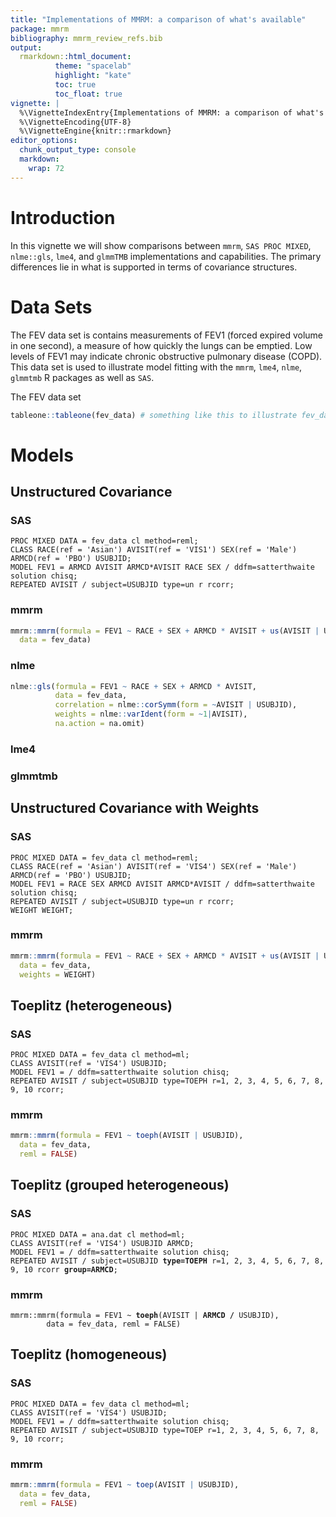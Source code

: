 ```yaml
---
title: "Implementations of MMRM: a comparison of what's available"
package: mmrm
bibliography: mmrm_review_refs.bib
output:
  rmarkdown::html_document:
          theme: "spacelab"
          highlight: "kate"
          toc: true
          toc_float: true
vignette: |
  %\VignetteIndexEntry{Implementations of MMRM: a comparison of what's available}
  %\VignetteEncoding{UTF-8}
  %\VignetteEngine{knitr::rmarkdown}
editor_options:
  chunk_output_type: console
  markdown:
    wrap: 72
---
```


# Introduction

In this vignette we will show comparisons between `mmrm`, `SAS PROC MIXED`, `nlme::gls`, `lme4`, and `glmmTMB` implementations and capabilities. The primary differences lie in what is supported in terms of covariance structures.

# Data Sets

The FEV data set is contains measurements of FEV1 (forced expired volume in one second), a measure of how quickly the lungs can be emptied. Low levels of FEV1 may indicate chronic obstructive pulmonary disease (COPD). This data set is used to illustrate model fitting with the `mmrm`, `lme4`, `nlme`, `glmmtmb` R packages as well as `SAS`.

The FEV data set

```r
tableone::tableone(fev_data) # something like this to illustrate fev_data
```

# Models

## Unstructured Covariance

### SAS
```sas
PROC MIXED DATA = fev_data cl method=reml;
CLASS RACE(ref = 'Asian') AVISIT(ref = 'VIS1') SEX(ref = 'Male') ARMCD(ref = 'PBO') USUBJID;
MODEL FEV1 = ARMCD AVISIT ARMCD*AVISIT RACE SEX / ddfm=satterthwaite solution chisq;
REPEATED AVISIT / subject=USUBJID type=un r rcorr;
```
### mmrm
```r
mmrm::mmrm(formula = FEV1 ~ RACE + SEX + ARMCD * AVISIT + us(AVISIT | USUBJID),
  data = fev_data)
```
### nlme
```r
nlme::gls(formula = FEV1 ~ RACE + SEX + ARMCD * AVISIT,
          data = fev_data,
          correlation = nlme::corSymm(form = ~AVISIT | USUBJID),
          weights = nlme::varIdent(form = ~1|AVISIT),
          na.action = na.omit)
```

### lme4


### glmmtmb

## Unstructured Covariance with Weights

### SAS
```sas
PROC MIXED DATA = fev_data cl method=reml;
CLASS RACE(ref = 'Asian') AVISIT(ref = 'VIS4') SEX(ref = 'Male') ARMCD(ref = 'PBO') USUBJID;
MODEL FEV1 = RACE SEX ARMCD AVISIT ARMCD*AVISIT / ddfm=satterthwaite solution chisq;
REPEATED AVISIT / subject=USUBJID type=un r rcorr;
WEIGHT WEIGHT;
```
### mmrm
```r
mmrm::mmrm(formula = FEV1 ~ RACE + SEX + ARMCD * AVISIT + us(AVISIT | USUBJID),
  data = fev_data,
  weights = WEIGHT)
```

## Toeplitz (heterogeneous)

### SAS
```sas
PROC MIXED DATA = fev_data cl method=ml;
CLASS AVISIT(ref = 'VIS4') USUBJID;
MODEL FEV1 = / ddfm=satterthwaite solution chisq;
REPEATED AVISIT / subject=USUBJID type=TOEPH r=1, 2, 3, 4, 5, 6, 7, 8, 9, 10 rcorr;
```

### mmrm
```r
mmrm::mmrm(formula = FEV1 ~ toeph(AVISIT | USUBJID),
  data = fev_data,
  reml = FALSE)
```

## Toeplitz (grouped heterogeneous)
### SAS
<pre><code>PROC MIXED DATA = ana.dat cl method=ml;
CLASS AVISIT(ref = 'VIS4') USUBJID ARMCD;
MODEL FEV1 = / ddfm=satterthwaite solution chisq;
REPEATED AVISIT / subject=USUBJID <b>type=TOEPH</b> r=1, 2, 3, 4, 5, 6, 7, 8, 9, 10 rcorr <b>group=ARMCD</b>;
</code></pre>

### mmrm
<pre><code>mmrm::mmrm(formula = FEV1 ~ <b>toeph</b>(AVISIT | <b>ARMCD /</b> USUBJID),
        data = fev_data, reml = FALSE)
</code></pre>

## Toeplitz (homogeneous)
### SAS
```sas
PROC MIXED DATA = fev_data cl method=ml;
CLASS AVISIT(ref = 'VIS4') USUBJID;
MODEL FEV1 = / ddfm=satterthwaite solution chisq;
REPEATED AVISIT / subject=USUBJID type=TOEP r=1, 2, 3, 4, 5, 6, 7, 8, 9, 10 rcorr;
```

### mmrm
```r
mmrm::mmrm(formula = FEV1 ~ toep(AVISIT | USUBJID), 
  data = fev_data, 
  reml = FALSE)
```


